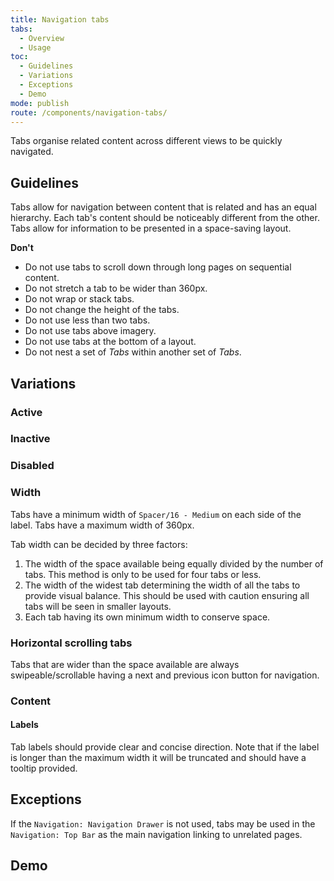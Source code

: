 ```yaml
---
title: Navigation tabs
tabs:
  - Overview
  - Usage
toc:
  - Guidelines
  - Variations
  - Exceptions
  - Demo
mode: publish
route: /components/navigation-tabs/
---
```



Tabs organise related content across different views to be quickly navigated.

<!--One to two sentences as an introduction to the component-->

## Guidelines

<!--List how to use it, sizes, widths, grid interactions, color allowances -->

Tabs allow for navigation between content that is related and has an equal hierarchy. Each tab's content should be noticeably different from the other. Tabs allow for information to be presented in a space-saving layout.

**Don't**

<!--Bullet point list if needed -->

- Do not use tabs to scroll down through long pages on sequential content.
- Do not stretch a tab to be wider than 360px.
- Do not wrap or stack tabs.
- Do not change the height of the tabs.
- Do not use less than two tabs.
- Do not use tabs above imagery.
- Do not use tabs at the bottom of a layout.
- Do not nest a set of _Tabs_ within another set of _Tabs_.

## Variations

### Active

<FigmaImage
  url="https://www.figma.com/file/0bGXR2sCwMVSDNyyzu5BXrO5/Desktop-UI?node-id=256%3A4"
  alt="Figma design sketches active tab"
/>

### Inactive

<FigmaImage
  url="https://www.figma.com/file/0bGXR2sCwMVSDNyyzu5BXrO5/Desktop-UI?node-id=256%3A59"
  alt="Figma design sketches inactive tab"
/>

### Disabled

<FigmaImage
  url="https://www.figma.com/file/0bGXR2sCwMVSDNyyzu5BXrO5/Desktop-UI?node-id=256%3A108"
  alt="Figma design sketches of disabled tab"
/>

<!--One ### heading per frame in Figma, explaining each component in that frame. One 'content' section per variation if needed -->

### Width

Tabs have a minimum width of `Spacer/16 - Medium` on each side of the label. Tabs have a maximum width of 360px.

Tab width can be decided by three factors:

1. The width of the space available being equally divided by the number of tabs. This method is only to be used for four tabs or less.
2. The width of the widest tab determining the width of all the tabs to provide visual balance. This should be used with caution ensuring all tabs will be seen in smaller layouts.
3. Each tab having its own minimum width to conserve space.

### Horizontal scrolling tabs

Tabs that are wider than the space available are always swipeable/scrollable having a next and previous icon button for navigation.

### Content

#### Labels

Tab labels should provide clear and concise direction.
Note that if the label is longer than the maximum width it will be truncated and should have a tooltip provided.

## Exceptions

If the `Navigation: Navigation Drawer` is not used, tabs may be used in the `Navigation: Top Bar` as the main navigation linking to unrelated pages.

## Demo

<!--
@TODO Fix hooks eslint error
<Playground>
  {() => {
    const focusedRef = React.useRef(null)
    React.useEffect(() => {
      focusedRef.current.focus()
    }, [])
    return (
      <Tabs activeTab={2} onChange={() => {}}>
        <Tabs.TabList>
          <Tabs.Tab>Enabled</Tabs.Tab>
          <Tabs.Tab disabled>Disabled</Tabs.Tab>
          <Tabs.Tab active>Active</Tabs.Tab>
          <Tabs.Tab data-hover>Hover</Tabs.Tab>
          <Tabs.Tab data-focus ref={focusedRef}>
            Focus
          </Tabs.Tab>
        </Tabs.TabList>
      </Tabs>
    )
  }}
</Playground>
-->

